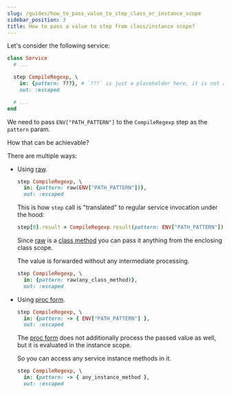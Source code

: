 ```yaml
---
slug: /guides/how_to_pass_value_to_step_class_or_instance_scope
sidebar_position: 3
title: How to pass a value to step from class/instance scope?
---
```


Let's consider the following service:

```ruby
class Service
  # ...

  step CompileRegexp, \
    in: {pattern: ???}, # `???` is just a placeholder here, it is not a valid Ruby syntax.
    out: :escaped

  # ...
end
```

We need to pass `ENV["PATH_PATTERN"]` to the `CompileRegexp` step as the `pattern` param.

How that can be achievable?

There are multiple ways:

- Using [raw](/api/plugins/service/has_result_steps).

  ```ruby
  step CompileRegexp, \
    in: {pattern: raw(ENV["PATH_PATTERN"])},
    out: :escaped
  ```

  This is how `step` call is "translated" to regular service invocation under the hood:

  ```ruby
  step[0].result = CompileRegexp.result(pattern: ENV["PATH_PATTERN"])
  ```

  Since [raw](/api/plugins/service/has_result_steps) is a [class method](https://rubyreferences.github.io/rubyref/language/methods-def.html#scope) you can pass it anything from the enclosing class scope.

  The value is forwarded without any intermediate processing.

  ```ruby
  step CompileRegexp, \
    in: {pattern: raw(any_class_method)},
    out: :escaped
  ```

- Using [proc form](/api/plugins/service/has_result_steps).

  ```ruby
  step CompileRegexp, \
    in: {pattern: -> { ENV["PATH_PATTERN"] },
    out: :escaped
  ```

  The [proc form](/api/plugins/service/has_result_steps) does not additionally process the passed value as well, but it is evaluated in the instance scope.

  So you can access any service instance methods in it.

  ```ruby
  step CompileRegexp, \
    in: {pattern: -> { any_instance_method },
    out: :escaped
  ```

